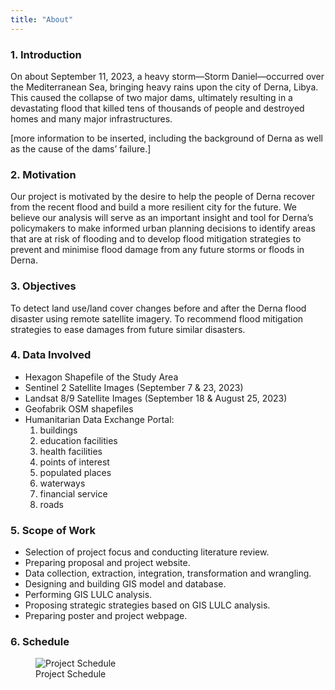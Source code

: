 ```yaml
---
title: "About"
---
```

### 1. Introduction
On about September 11, 2023, a heavy storm—Storm Daniel—occurred over the Mediterranean Sea, bringing heavy rains upon the city of Derna, Libya. This caused the collapse of two major dams, ultimately resulting in a devastating flood that killed tens of thousands of people and destroyed homes and many major infrastructures.

[more information to be inserted, including the background of Derna as well as the cause of the dams’ failure.]

### 2. Motivation
Our project is motivated by the desire to help the people of Derna recover from the recent flood and build a more resilient city for the future. We believe our analysis will serve as an important insight and tool for Derna’s policymakers to make informed urban planning decisions to identify areas that are at risk of flooding and to develop flood mitigation strategies to prevent and minimise flood damage from any future storms or floods in Derna.

### 3. Objectives
To detect land use/land cover changes before and after the Derna flood disaster using remote satellite imagery.
To recommend flood mitigation strategies to ease damages from future similar disasters.

### 4. Data Involved
- Hexagon Shapefile of the Study Area
- Sentinel 2 Satellite Images (September 7 & 23, 2023)
- Landsat 8/9 Satellite Images (September 18 & August 25, 2023)
- Geofabrik OSM shapefiles
- Humanitarian Data Exchange Portal:
  1. buildings
  2. education facilities
  3. health facilities
  4. points of interest
  5. populated places
  6. waterways
  7. financial service
  8. roads

### 5. Scope of Work

- Selection of project focus and conducting literature review.
- Preparing proposal and project website.
- Data collection, extraction, integration, transformation and wrangling.
- Designing and building GIS model and database.
- Performing GIS LULC analysis.
- Proposing strategic strategies based on GIS LULC analysis.
- Preparing poster and project webpage.

### 6. Schedule
![Project Schedule](images/project_schedule.png)
